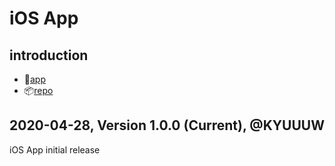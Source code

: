 # iOS App

## introduction
- 📱[app](https://apps.apple.com/gb/app/%EB%B3%B4%EB%B0%94-%EB%8C%80%ED%95%99%EC%83%9D-%ED%94%84%EB%A6%B0%ED%8C%85-%EC%95%B1/id1505941305?ign-mpt=uo%3D2)
- 📦[repo](https://github.com/gonEH/BobaApp)

## 2020-04-28, Version 1.0.0 (Current), @KYUUUW
iOS App initial release